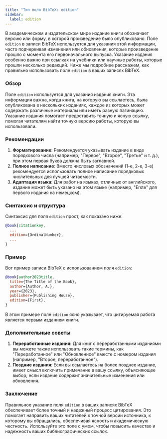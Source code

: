 ```yaml
---
title: "Тип поля BibTeX: edition"
sidebar:
  label: edition
---
```



В академическом и издательском мире издание книги обозначает версию или форму, в которой произведение было опубликовано. Поле `edition` в записи BibTeX используется для указания этой информации, часто подчеркивая изменения или обновления, которые произведение прошло с момента его первоначального выпуска. Указание издания особенно важно при ссылках на учебники или научные работы, которые прошли несколько редакций. Ниже мы подробнее расскажем, как правильно использовать поле `edition` в ваших записях BibTeX.

<CiteDrive />

### Обзор

Поле `edition` используется для указания издания книги. Эта информация важна, когда книга, на которую вы ссылаетесь, была опубликована в нескольких изданиях, каждое из которых может содержать различные материалы или иметь разную пагинацию. Указание издания помогает предоставить точную и ясную ссылку, помогая читателям найти точную версию работы, которую вы использовали.

### Рекомендации

1. **Форматирование**: Рекомендуется указывать издание в виде порядкового числа (например, "Первое", "Второе", "Третье" и т. д.), при этом первая буква должна быть заглавной.
2. **Полное написание**: Вместо числовых обозначений (1-е, 2-е, 3-е) рекомендуется использовать полное написание порядковых числительных для лучшей читаемости.
3. **Адаптация языка**: Для работ на языках, отличных от английского, издание может быть указано на этом языке (например, "Erste" для первого издания на немецком).

### Синтаксис и структура

Синтаксис для поля `edition` прост, как показано ниже:

```bibtex
@book{citationkey,
  ...
  edition={OrdinalNumber},
  ...
}
```

### Пример

Вот пример записи BibTeX с использованием поля `edition`:

```bibtex
@book{author2023title,
  title={The Title of the Book},
  author={Author, A.},
  year={2023},
  publisher={Publishing House},
  edition={First},
}
```

В этом примере поле `edition` ясно указывает, что цитируемая работа является первым изданием книги.

### Дополнительные советы

1. **Переработанные издания**: Для книг с переработанными изданиями вы можете также использовать такие термины, как "Переработанное" или "Обновленное" вместе с номером издания (например, "Второе, переработанное").
2. **Поздние издания**: Если вы ссылаетесь на более позднее издание, имеет смысл включить примечание в вашу ссылку, объясняющее выбор, если издание содержит значительные изменения или обновления.

### Заключение

Правильное указание поля `edition` в ваших записях BibTeX обеспечивает более точный и надежный процесс цитирования. Это помогает направить ваших читателей к точной версии источника, к которому вы обращались, обеспечивая ясность и академическую честность. Используйте это поле с умом, чтобы повысить качество и надежность ваших библиографических ссылок.
